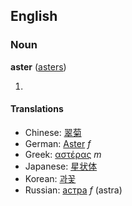 ==English==
===Noun===
'''aster''' ([[asters]])

#

====Translations====
*Chinese: [[翠菊]]
*German: [[Aster]] ''f''
*Greek: [[αστέρας]] ''m''
*Japanese: [[星状体]]
*Korean: [[과꽃]]
*Russian: [[астра]] ''f'' (astra)

{{stub}}